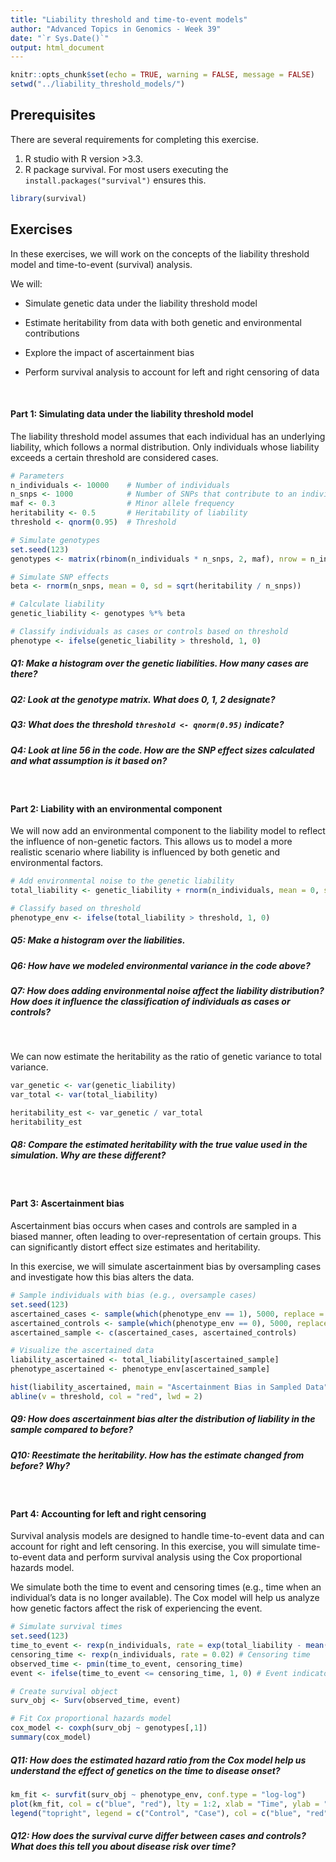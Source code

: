 ---
title: "Liability threshold and time-to-event models"
author: "Advanced Topics in Genomics - Week 39"
date: "`r Sys.Date()`"
output: html_document
---

```{r setup, include=FALSE}
knitr::opts_chunk$set(echo = TRUE, warning = FALSE, message = FALSE)
setwd("../liability_threshold_models/")
```

## Prerequisites
There are several requirements for completing this exercise.

1.  R studio with R version \>3.3.
2.  R package survival. For most users executing the `install.packages("survival")` ensures this.

```{r, echo = FALSE}
library(survival)
```

## Exercises

In these exercises, we will work on the concepts of the liability threshold model and time-to-event (survival) analysis.

We will:
 
 - Simulate genetic data under the liability threshold model
 
 - Estimate heritability from data with both genetic and environmental contributions
 
 - Explore the impact of ascertainment bias

 - Perform survival analysis to account for left and right censoring of data  

<br>

#### Part 1: Simulating data under the liability threshold model

The liability threshold model assumes that each individual has an underlying liability, which follows a normal distribution. Only individuals whose liability exceeds a certain threshold are considered cases.

```{r}

# Parameters
n_individuals <- 10000    # Number of individuals
n_snps <- 1000            # Number of SNPs that contribute to an individuals liability
maf <- 0.3                # Minor allele frequency
heritability <- 0.5       # Heritability of liability
threshold <- qnorm(0.95)  # Threshold 

# Simulate genotypes
set.seed(123)
genotypes <- matrix(rbinom(n_individuals * n_snps, 2, maf), nrow = n_individuals, ncol = n_snps)

# Simulate SNP effects
beta <- rnorm(n_snps, mean = 0, sd = sqrt(heritability / n_snps))

# Calculate liability
genetic_liability <- genotypes %*% beta

# Classify individuals as cases or controls based on threshold
phenotype <- ifelse(genetic_liability > threshold, 1, 0)

```

##### Q1: Make a histogram over the genetic liabilities. How many cases are there?

##### Q2: Look at the genotype matrix. What does 0, 1, 2 designate?

##### Q3: What does the threshold `threshold <- qnorm(0.95) ` indicate?

##### Q4: Look at line 56 in the code. How are the SNP effect sizes calculated and what assumption is it based on?

<br>

#### Part 2: Liability with an environmental component

We will now add an environmental component to the liability model to reflect the influence of non-genetic factors. This allows us to model a more realistic scenario where liability is influenced by both genetic and environmental factors.

```{r}
# Add environmental noise to the genetic liability
total_liability <- genetic_liability + rnorm(n_individuals, mean = 0, sd = sqrt(1 - heritability))

# Classify based on threshold
phenotype_env <- ifelse(total_liability > threshold, 1, 0)

```

##### Q5: Make a histogram over the liabilities.

##### Q6: How have we modeled environmental variance in the code above?

##### Q7: How does adding environmental noise affect the liability distribution? How does it influence the classification of individuals as cases or controls?

<br>

We can now estimate the heritability as the ratio of genetic variance to total variance.
```{r}

var_genetic <- var(genetic_liability)
var_total <- var(total_liability)

heritability_est <- var_genetic / var_total
heritability_est


```
##### Q8: Compare the estimated heritability with the true value used in the simulation. Why are these different?

<br>

#### Part 3: Ascertainment bias

Ascertainment bias occurs when cases and controls are sampled in a biased manner, often leading to over-representation of certain groups. This can significantly distort effect size estimates and heritability. 

In this exercise, we will simulate ascertainment bias by oversampling cases and investigate how this bias alters the data.

```{r}
# Sample individuals with bias (e.g., oversample cases)
set.seed(123)
ascertained_cases <- sample(which(phenotype_env == 1), 5000, replace = TRUE)
ascertained_controls <- sample(which(phenotype_env == 0), 5000, replace = TRUE)
ascertained_sample <- c(ascertained_cases, ascertained_controls)

# Visualize the ascertained data
liability_ascertained <- total_liability[ascertained_sample]
phenotype_ascertained <- phenotype_env[ascertained_sample]

hist(liability_ascertained, main = "Ascertainment Bias in Sampled Data", xlab = "Liability", xlim = c(-3, 3), breaks = 30, col = "lightcoral")
abline(v = threshold, col = "red", lwd = 2)


```

##### Q9: How does ascertainment bias alter the distribution of liability in the sample compared to before?

##### Q10: Reestimate the heritability. How has the estimate changed from before? Why?


<br>

#### Part 4: Accounting for left and right censoring
Survival analysis models are designed to handle time-to-event data and can account for right and left censoring. In this exercise, you will simulate time-to-event data and perform survival analysis using the Cox proportional hazards model.

We simulate both the time to event and censoring times (e.g., time when an individual's data is no longer available). The Cox model will help us analyze how genetic factors affect the risk of experiencing the event.

```{r}

# Simulate survival times
set.seed(123)
time_to_event <- rexp(n_individuals, rate = exp(total_liability - mean(total_liability)))
censoring_time <- rexp(n_individuals, rate = 0.02) # Censoring time
observed_time <- pmin(time_to_event, censoring_time)
event <- ifelse(time_to_event <= censoring_time, 1, 0) # Event indicator

# Create survival object
surv_obj <- Surv(observed_time, event)

# Fit Cox proportional hazards model
cox_model <- coxph(surv_obj ~ genotypes[,1])
summary(cox_model)


```
##### Q11: How does the estimated hazard ratio from the Cox model help us understand the effect of genetics on the time to disease onset?

```{r}
km_fit <- survfit(surv_obj ~ phenotype_env, conf.type = "log-log")
plot(km_fit, col = c("blue", "red"), lty = 1:2, xlab = "Time", ylab = "Survival Probability", main = "Kaplan-Meier Curve by Phenotype")
legend("topright", legend = c("Control", "Case"), col = c("blue", "red"), lty = 1:2)

```

##### Q12: How does the survival curve differ between cases and controls? What does this tell you about disease risk over time?
